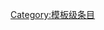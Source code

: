 {{catmore1|[[Wikipedia:童军专题|Wikipedia:童军专题]]}}
{{Articles by Quality| topic=童军|project=童军|format=TOC}}
{{Wikipedia category}}
{{emptycat}}
[[Category:模板级条目|Category:模板级条目]]